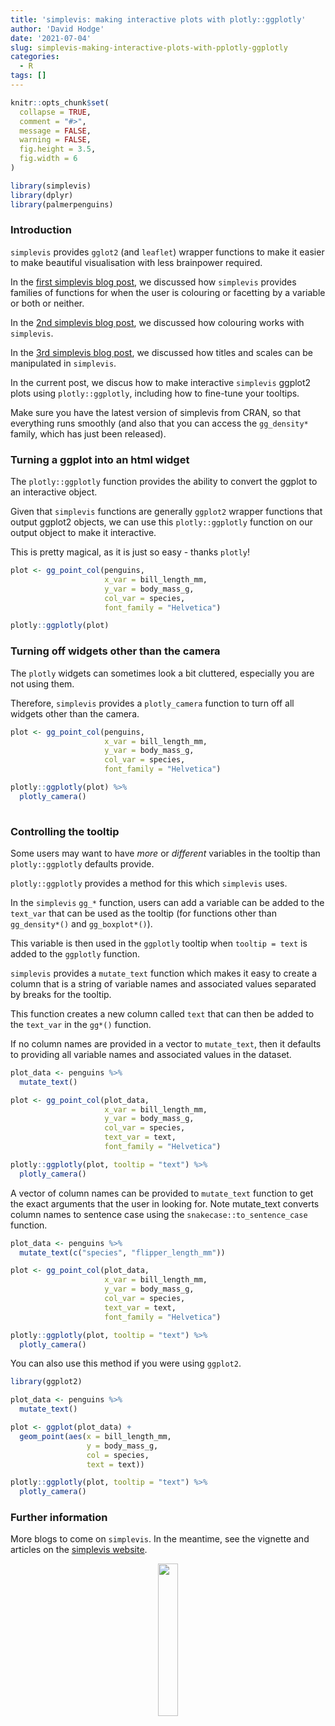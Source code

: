 ```yaml
---
title: 'simplevis: making interactive plots with plotly::ggplotly'
author: 'David Hodge'
date: '2021-07-04'
slug: simplevis-making-interactive-plots-with-pplotly-ggplotly
categories:
  - R
tags: []
---
```


```r
knitr::opts_chunk$set(
  collapse = TRUE,
  comment = "#>",
  message = FALSE,
  warning = FALSE,
  fig.height = 3.5, 
  fig.width = 6
)
```

```r
library(simplevis)
library(dplyr)
library(palmerpenguins)
```

### Introduction

`simplevis` provides `gglot2` (and `leaflet`) wrapper functions to make it easier to make beautiful visualisation with less brainpower required.

In the [first simplevis blog post](https://www.r-bloggers.com/2021/06/simplevis-simple-ggplot2-visualisation-with-less-brainpower-and-typing/), we discussed how `simplevis` provides families of functions for when the user is colouring or facetting by a variable or both or neither. 

In the [2nd simplevis blog post](https://www.r-bloggers.com/2021/06/simplevis-simple-methods-for-adding-colour-to-visualisations/), we discussed how colouring works with `simplevis`. 

In the [3rd simplevis blog post](https://www.r-bloggers.com/2021/06/simplevis-simple-methods-to-adjust-titles-and-scales/), we discussed how titles and scales can be manipulated in `simplevis`. 

In the current post, we discus how to make interactive `simplevis` ggplot2 plots using `plotly::ggplotly`, including how to fine-tune your tooltips. 

Make sure you have the latest version of simplevis from CRAN, so that everything runs smoothly (and also that you can access the `gg_density*` family, which has just been released).

### Turning a ggplot into an html widget

The `plotly::ggplotly` function provides the ability to convert the ggplot to an interactive object. 

Given that `simplevis` functions are generally `ggplot2` wrapper functions that output ggplot2 objects, we can use this `plotly::ggplotly` function on our output object to make it interactive.

This is pretty magical, as it is just so easy - thanks `plotly`!

```r
plot <- gg_point_col(penguins, 
                     x_var = bill_length_mm, 
                     y_var = body_mass_g, 
                     col_var = species, 
                     font_family = "Helvetica")

plotly::ggplotly(plot) 
```

### Turning off widgets other than the camera

The `plotly` widgets can sometimes look a bit cluttered, especially you are not using them.

Therefore, `simplevis` provides a `plotly_camera` function to turn off all widgets other than the camera.

```r
plot <- gg_point_col(penguins, 
                     x_var = bill_length_mm, 
                     y_var = body_mass_g, 
                     col_var = species, 
                     font_family = "Helvetica")

plotly::ggplotly(plot) %>% 
  plotly_camera()
  
```

### Controlling the tooltip

Some users may want to have _more_ or _different_ variables in the tooltip than `plotly::ggplotly` defaults provide.

`plotly::ggplotly` provides a method for this which `simplevis` uses.

In the `simplevis` `gg_*` function, users can add a variable can be added to the `text_var` that can be used as the tooltip (for functions other than `gg_density*()` and `gg_boxplot*()`). 

This variable is then used in the `ggplotly` tooltip when `tooltip = text` is added to the `ggplotly` function.

`simplevis` provides a `mutate_text` function which makes it easy to create a column that is a string of variable names and associated values separated by breaks for the tooltip.

This function creates a new column called `text` that can then be added to the `text_var` in the `gg*()` function. 

If no column names are provided in a vector to `mutate_text`, then it defaults to providing all variable names and associated values in the dataset.

```r
plot_data <- penguins %>% 
  mutate_text()

plot <- gg_point_col(plot_data, 
                     x_var = bill_length_mm, 
                     y_var = body_mass_g, 
                     col_var = species, 
                     text_var = text, 
                     font_family = "Helvetica")

plotly::ggplotly(plot, tooltip = "text") %>% 
  plotly_camera()
```

A vector of column names can be provided to `mutate_text` function to get the exact arguments that the user in looking for. Note mutate_text converts column names to sentence case using the `snakecase::to_sentence_case` function. 

```r
plot_data <- penguins %>% 
  mutate_text(c("species", "flipper_length_mm"))

plot <- gg_point_col(plot_data, 
                     x_var = bill_length_mm, 
                     y_var = body_mass_g, 
                     col_var = species, 
                     text_var = text, 
                     font_family = "Helvetica")

plotly::ggplotly(plot, tooltip = "text") %>% 
  plotly_camera()
```

You can also use this method if you were using `ggplot2`.

```r
library(ggplot2)

plot_data <- penguins %>% 
  mutate_text()

plot <- ggplot(plot_data) +
  geom_point(aes(x = bill_length_mm, 
                 y = body_mass_g, 
                 col = species, 
                 text = text))

plotly::ggplotly(plot, tooltip = "text") %>% 
  plotly_camera()
```

### Further information

More blogs to come on `simplevis`. In the meantime, see the vignette and articles on the [simplevis website](https://statisticsnz.github.io/simplevis/).

<center>

![](logo.png){width=25%}
